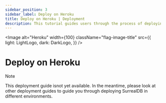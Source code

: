 ```yaml
---
sidebar_position: 3
sidebar_label: Deploy on Heroku
title: Deploy on Heroku | Deployment
description: This tutorial guides users through the process of deploying SurrealDB using Heroku.
---
```



<Image
    alt="Heroku"
    width={100}
    className="flag-image-title"
    src={{
        light: LightLogo,
        dark: DarkLogo,
    }}
/>

# Deploy on Heroku

> [!NOTE]
> This deployment guide isnot yet available. In the meantime, please look at other deployment guides to guide you through deploying SurrealDB in different environments.
